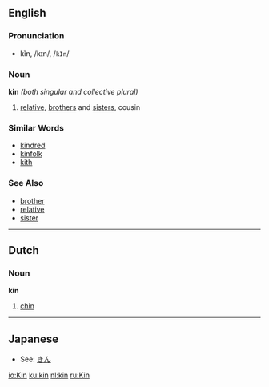 ==English==
===Pronunciation===
*kĭn, /kɪn/, /<tt>kIn</tt>/

===Noun===
'''kin''' ''(both singular and collective plural)''

# [[relative]], [[brother]]s and [[sister]]s, cousin

===Similar Words===
*[[kindred]]
*[[kinfolk]]
*[[kith]]

===See Also===
*[[brother]]
*[[relative]]
*[[sister]]

----

==Dutch==
===Noun===
'''kin'''

# [[chin]]

----

==Japanese==
*See: [[きん]]

[[io:Kin]]
[[ku:kin]]
[[nl:kin]]
[[ru:Kin]]